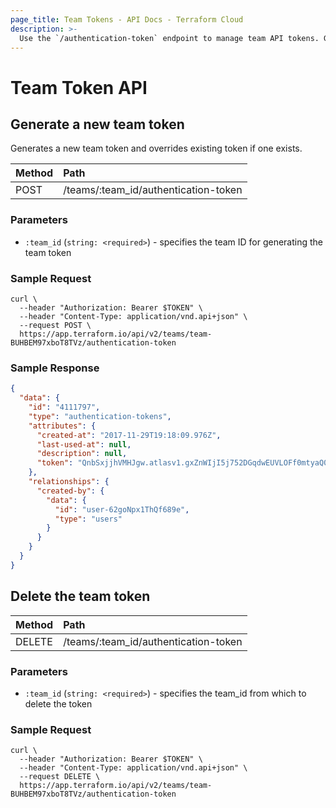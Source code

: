 ```yaml
---
page_title: Team Tokens - API Docs - Terraform Cloud
description: >-
  Use the `/authentication-token` endpoint to manage team API tokens. Generate and delete team API tokens using the HTTP API.
---
```


[200]: https://developer.mozilla.org/en-US/docs/Web/HTTP/Status/200

[201]: https://developer.mozilla.org/en-US/docs/Web/HTTP/Status/201

[202]: https://developer.mozilla.org/en-US/docs/Web/HTTP/Status/202

[204]: https://developer.mozilla.org/en-US/docs/Web/HTTP/Status/204

[400]: https://developer.mozilla.org/en-US/docs/Web/HTTP/Status/400

[401]: https://developer.mozilla.org/en-US/docs/Web/HTTP/Status/401

[403]: https://developer.mozilla.org/en-US/docs/Web/HTTP/Status/403

[404]: https://developer.mozilla.org/en-US/docs/Web/HTTP/Status/404

[409]: https://developer.mozilla.org/en-US/docs/Web/HTTP/Status/409

[412]: https://developer.mozilla.org/en-US/docs/Web/HTTP/Status/412

[422]: https://developer.mozilla.org/en-US/docs/Web/HTTP/Status/422

[429]: https://developer.mozilla.org/en-US/docs/Web/HTTP/Status/429

[500]: https://developer.mozilla.org/en-US/docs/Web/HTTP/Status/500

[504]: https://developer.mozilla.org/en-US/docs/Web/HTTP/Status/504

[JSON API document]: /cloud-docs/api-docs#json-api-documents

[JSON API error object]: https://jsonapi.org/format/#error-objects

# Team Token API

## Generate a new team token

Generates a new team token and overrides existing token if one exists.

| Method | Path                                 |
| :----- | :----------------------------------- |
| POST   | /teams/:team_id/authentication-token |

### Parameters

- `:team_id` (`string: <required>`) - specifies the team ID for generating the team token

### Sample Request

```shell
curl \
  --header "Authorization: Bearer $TOKEN" \
  --header "Content-Type: application/vnd.api+json" \
  --request POST \
  https://app.terraform.io/api/v2/teams/team-BUHBEM97xboT8TVz/authentication-token
```

### Sample Response

```json
{
  "data": {
    "id": "4111797",
    "type": "authentication-tokens",
    "attributes": {
      "created-at": "2017-11-29T19:18:09.976Z",
      "last-used-at": null,
      "description": null,
      "token": "QnbSxjjhVMHJgw.atlasv1.gxZnWIjI5j752DGqdwEUVLOFf0mtyaQ00H9bA1j90qWb254lEkQyOdfqqcq9zZL7Sm0"
    },
    "relationships": {
      "created-by": {
        "data": {
          "id": "user-62goNpx1ThQf689e",
          "type": "users"
        }
      }
    }
  }
}
```

## Delete the team token

| Method | Path                                 |
| :----- | :----------------------------------- |
| DELETE | /teams/:team_id/authentication-token |

### Parameters

- `:team_id` (`string: <required>`) - specifies the team_id from which to delete the token

### Sample Request

```shell
curl \
  --header "Authorization: Bearer $TOKEN" \
  --header "Content-Type: application/vnd.api+json" \
  --request DELETE \
  https://app.terraform.io/api/v2/teams/team-BUHBEM97xboT8TVz/authentication-token
```
